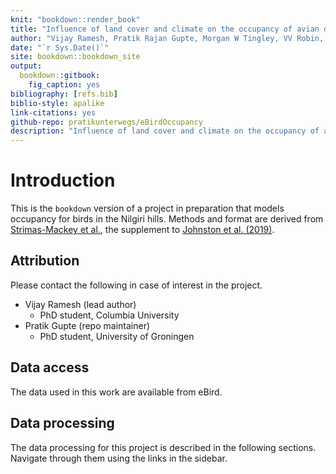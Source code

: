 ```yaml
--- 
knit: "bookdown::render_book"
title: "Influence of land cover and climate on the occupancy of avian distributions along a tropical montane gradient"
author: "Vijay Ramesh, Pratik Rajan Gupte, Morgan W Tingley, VV Robin, Ruth DeFries"
date: "`r Sys.Date()`"
site: bookdown::bookdown_site
output: 
  bookdown::gitbook:
    fig_caption: yes
bibliography: [refs.bib]
biblio-style: apalike
link-citations: yes
github-repo: pratikunterwegs/eBirdOccupancy
description: "Influence of land cover and climate on the occupancy of avian distributions along a tropical montane gradient"
---
```


# Introduction

This is the `bookdown` version of a project in preparation that models occupancy for birds in the Nilgiri hills. 
Methods and format are derived from [Strimas-Mackey et al.](https://cornelllabofornithology.github.io/ebird-best-practices/), the supplement to [Johnston et al. (2019)](https://www.biorxiv.org/content/10.1101/574392v1).

## Attribution

Please contact the following in case of interest in the project.

- Vijay Ramesh (lead author)
    - PhD student, Columbia University

- Pratik Gupte (repo maintainer)
    - PhD student, University of Groningen

## Data access

The data used in this work are available from eBird.

## Data processing

The data processing for this project is described in the following sections. Navigate through them using the links in the sidebar.